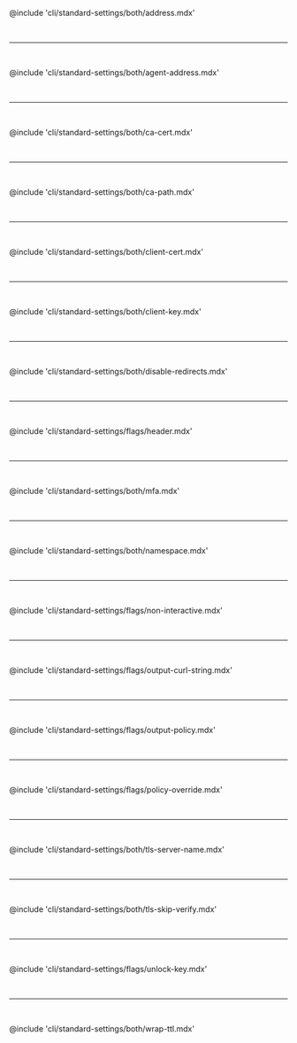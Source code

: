 @include 'cli/standard-settings/both/address.mdx'

<br /><hr /><br />

@include 'cli/standard-settings/both/agent-address.mdx'

<br /><hr /><br />

@include 'cli/standard-settings/both/ca-cert.mdx'

<br /><hr /><br />

@include 'cli/standard-settings/both/ca-path.mdx'

<br /><hr /><br />

@include 'cli/standard-settings/both/client-cert.mdx'

<br /><hr /><br />

@include 'cli/standard-settings/both/client-key.mdx'

<br /><hr /><br />

@include 'cli/standard-settings/both/disable-redirects.mdx'

<br /><hr /><br />

@include 'cli/standard-settings/flags/header.mdx'

<br /><hr /><br />

@include 'cli/standard-settings/both/mfa.mdx'

<br /><hr /><br />

@include 'cli/standard-settings/both/namespace.mdx'

<br /><hr /><br />

@include 'cli/standard-settings/flags/non-interactive.mdx'

<br /><hr /><br />

@include 'cli/standard-settings/flags/output-curl-string.mdx'

<br /><hr /><br />

@include 'cli/standard-settings/flags/output-policy.mdx'

<br /><hr /><br />

@include 'cli/standard-settings/flags/policy-override.mdx'

<br /><hr /><br />

@include 'cli/standard-settings/both/tls-server-name.mdx'

<br /><hr /><br />

@include 'cli/standard-settings/both/tls-skip-verify.mdx'

<br /><hr /><br />

@include 'cli/standard-settings/flags/unlock-key.mdx'

<br /><hr /><br />

@include 'cli/standard-settings/both/wrap-ttl.mdx'
